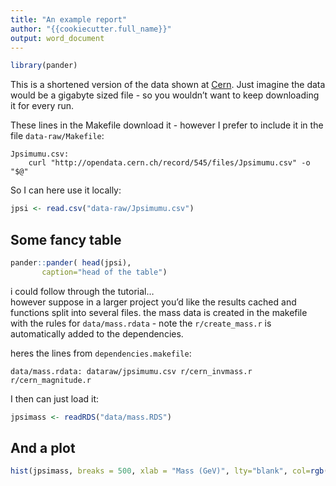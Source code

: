 ```yaml
---
title: "An example report"
author: "{{cookiecutter.full_name}}"
output: word_document
---
```

```r
library(pander)
```

This is a shortened version of the data shown at
[Cern](http://opendata.cern.ch/record/300).  Just imagine the data
would be a gigabyte sized file - so you wouldn't want to keep
downloading it for every run.

These lines in the Makefile download it - however I prefer to include
it in the file `data-raw/Makefile`:
```
Jpsimumu.csv:
	curl "http://opendata.cern.ch/record/545/files/Jpsimumu.csv" -o "$@"
```

So I can here use it locally:

```r
jpsi <- read.csv("data-raw/Jpsimumu.csv")
```


Some fancy table
----------------

```r
pander::pander( head(jpsi), 
       caption="head of the table")
```

i could follow through the tutorial...  
however suppose in a larger project you'd like the results cached and
functions split into several files.  the mass data is created in the
makefile with the rules for `data/mass.rdata`  - note the
`r/create_mass.r` is automatically added to the dependencies.

heres the lines from `dependencies.makefile`:

```
data/mass.rdata: dataraw/jpsimumu.csv r/cern_invmass.r r/cern_magnitude.r
```

I then can just load it:

```r
jpsimass <- readRDS("data/mass.RDS")
```


And a plot
----------

```r
hist(jpsimass, breaks = 500, xlab = "Mass (GeV)", lty="blank", col=rgb(0,0,1,1/4), main="Invariant Mass Histogram")
```
